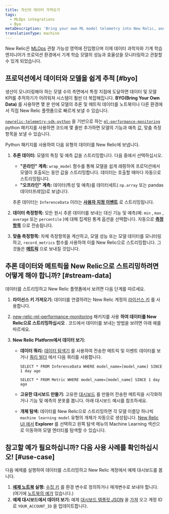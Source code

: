 ```yaml
---
title: 자신의 데이터 가져오기
tags:
  - MLOps integrations
  - Byo
metaDescription: 'Bring your own ML model telemetry into New Relic, and start getting value from your ML model data in just a few minutes'
translationType: machine
---
```


New Relic은 [MLOps](/docs/alerts-applied-intelligence/mlops/get-started/intro-mlops/) 관찰 가능성 영역에 진입했으며 이제 데이터 과학자와 기계 학습 엔지니어가 프로덕션 환경에서 기계 학습 모델의 성능과 효율성을 모니터링하고 관찰할 수 있게 되었습니다.

## 프로덕션에서 데이터와 모델을 쉽게 추적 [#byo]

생산이 모니터링해야 하는 모델 수의 측면에서 특정 지점에 도달하면 데이터 및 모델 KPI를 추적하기가 어려워져 시스템이 훨씬 더 복잡해집니다. **BYO(Bring Your Own Data)** 를 사용하면 몇 분 만에 모델의 추론 및 메트릭 데이터를 노트북이나 다른 환경에서 직접 New Relic 플랫폼으로 빠르게 보낼 수 있습니다.

[`newrelic-telemetry-sdk-python`](https://github.com/newrelic/newrelic-telemetry-sdk-python) 을 기반으로 하는 [`ml-performance-monitoring`](https://github.com/newrelic-experimental/ml-performance-monitoring) python 패키지를 사용하면 코드에 몇 줄만 추가하면 모델의 기능과 예측 값, 맞춤 측정항목을 보낼 수 있습니다.

Python 패키지를 사용하여 다음 유형의 데이터를 New Relic에 보냅니다.

1. **추론 데이터:** 모델의 특징 및 예측 값을 스트리밍합니다. 다음 중에서 선택하십시오.

   * **"온라인" 계측:** `wrap_model` 함수를 통해 모델을 쉽게 래핑하여 프로덕션에서 모델이 호출되는 동안 값을 스트리밍합니다. 데이터는 호출할 때마다 자동으로 스트리밍됩니다.
   * **"오프라인" 계측:** 데이터(특성 및 예측)를 데이터세트( `np.array` 또는 pandas 데이터프레임)로 보냅니다.

   추론 데이터는 `InferenceData` 이라는 **[사용자 지정 이벤트](/docs/data-apis/ingest-apis/introduction-event-api/)** 로 스트리밍됩니다.

2. **데이터 측정항목:** 모든 원시 추론 데이터를 보내는 대신 기능 및 예측(예: `min` , `max` , `average` 또는 `percentile` )에 대해 집계된 통계 옵션을 선택합니다. 자동으로 **[측정항목](/docs/data-apis/ingest-apis/metric-api/introduction-metric-api/)** 으로 전송됩니다.

3. **맞춤 측정항목:** 자체 측정항목을 계산하고, 모델 성능 또는 모델 데이터를 모니터링하고, `record_metrics` 함수를 사용하여 이를 New Relic으로 스트리밍합니다. 그것들은 **[메트릭](/docs/data-apis/ingest-apis/metric-api/introduction-metric-api/)** 으로 보내질 것입니다.

## 추론 데이터와 메트릭을 New Relic으로 스트리밍하려면 어떻게 해야 합니까? [#stream-data]

데이터를 스트리밍하고 New Relic 플랫폼에서 보려면 다음 단계를 따르세요.

1. **라이선스 키 가져오기:** 데이터를 연결하려는 New Relic 계정의 [라이선스 키](/docs/apis/intro-apis/new-relic-api-keys/#ingest-license-key) 를 사용합니다.

2. [new-relic-ml-performance-monitoring](https://github.com/newrelic-experimental/ml-performance-monitoring) 패키지를 사용 **하여 데이터를 New Relic으로 스트리밍하십시오** . 코드에서 데이터를 보내는 방법을 보려면 아래 예를 따르세요.

3. **New Relic Platform에서 데이터 보기:**

   * **데이터 쿼리:** [데이터 탐색기](/docs/query-your-data/explore-query-data/browse-data/introduction-data-explorer/) 를 사용하여 전송한 메트릭 및 이벤트 데이터를 보거나 [쿼리 빌더](/docs/query-your-data/explore-query-data/query-builder/introduction-query-builder/) 에서 다음 쿼리를 사용합니다.

     ```
     SELECT * FROM InferenceData WHERE model_name=[model_name] SINCE 1 day ago
     ```

     ```
     SELECT * FROM Metric WHERE model_name=[model_name] SINCE 1 day ago
     ```

   * **고유한 대시보드 만들기:** 고유한 [대시보드](/docs/query-your-data/explore-query-data/dashboards/introduction-dashboards/) 를 만들어 전송한 메트릭을 시각화하거나 기능 및 예측의 분포를 봅니다. 아래 대시보드 예시를 참조하세요.

   * **개체 탐색:** 데이터를 New Relic으로 스트리밍하면 각 모델 이름당 하나씩 `machine learning model` 유형의 개체가 자동으로 생성됩니다. [New Relic UI 에서](https://one.newrelic.com) **Explorer** 를 선택하고 왼쪽 탐색 메뉴의 Machine Learning 섹션으로 이동하여 모델 엔터티를 탐색할 수 있습니다.

## 참고할 예가 필요하십니까? 다음 사용 사례를 확인하십시오! [#use-case]

다음 예제를 실행하여 데이터를 스트리밍하고 New Relic 계정에서 예제 대시보드를 봅니다.

1. **[예제 노트북](%5Bhttps://github.com/newrelic-experimental/ml-performance-monitoring/blob/main/examples/sklearn.RandomForestClassifier_on_Iris_dataset.ipynb%5D) 실행:** [수집 키](#stream-data) 를 환경 변수로 정의하거나 매개변수로 보내야 합니다. (여기에 [노트북의 예가](https://github.com/newrelic-experimental/ml-performance-monitoring/blob/main/examples/sklearn.RandomForestClassifier_on_Iris_dataset.ipynb) 있습니다.)
2. **예제 대시보드에서 데이터 보기:** 예제 [대시보드 템플릿 JSON](https://github.com/newrelic-experimental/ml-performance-monitoring/blob/main/examples/RandomForestClassifier_example_dashboard.json) 을 [가져](docs/query-your-data/explore-query-data/dashboards/introduction-dashboards/#dashboards-import) 오고 계정 ID로 `YOUR_ACCOUNT_ID` 을 업데이트합니다.
